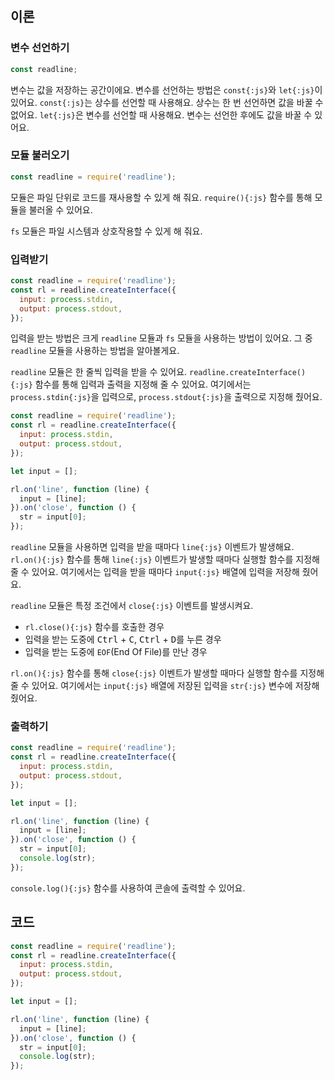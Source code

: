 ## 이론

### 변수 선언하기

```js {1}
const readline;
```

변수는 값을 저장하는 공간이에요.
변수를 선언하는 방법은 `const{:js}`와 `let{:js}`이 있어요.
`const{:js}`는 상수를 선언할 때 사용해요.
상수는 한 번 선언하면 값을 바꿀 수 없어요.
`let{:js}`은 변수를 선언할 때 사용해요.
변수는 선언한 후에도 값을 바꿀 수 있어요.

### 모듈 불러오기

```js {1}
const readline = require('readline');
```

모듈은 파일 단위로 코드를 재사용할 수 있게 해 줘요.
`require(){:js}` 함수를 통해 모듈을 불러올 수 있어요.

`fs` 모듈은 파일 시스템과 상호작용할 수 있게 해 줘요.

### 입력받기

```js {2-5}
const readline = require('readline');
const rl = readline.createInterface({
  input: process.stdin,
  output: process.stdout,
});
```

입력을 받는 방법은 크게 `readline` 모듈과 `fs` 모듈을 사용하는 방법이 있어요.
그 중 `readline` 모듈을 사용하는 방법을 알아볼게요.

`readline` 모듈은 한 줄씩 입력을 받을 수 있어요.
`readline.createInterface(){:js}` 함수를 통해 입력과 출력을 지정해 줄 수 있어요.
여기에서는 `process.stdin{:js}`을 입력으로, `process.stdout{:js}`을 출력으로 지정해 줬어요.

```js {9-13}
const readline = require('readline');
const rl = readline.createInterface({
  input: process.stdin,
  output: process.stdout,
});

let input = [];

rl.on('line', function (line) {
  input = [line];
}).on('close', function () {
  str = input[0];
});
```

`readline` 모듈을 사용하면 입력을 받을 때마다 `line{:js}` 이벤트가 발생해요.
`rl.on(){:js}` 함수를 통해 `line{:js}` 이벤트가 발생할 때마다 실행할 함수를 지정해 줄 수 있어요.
여기에서는 입력을 받을 때마다 `input{:js}` 배열에 입력을 저장해 줬어요.

`readline` 모듈은 특정 조건에서 `close{:js}` 이벤트를 발생시켜요.

- `rl.close(){:js}` 함수를 호출한 경우
- 입력을 받는 도중에 <kbd>Ctrl</kbd> + <kbd>C</kbd>, <kbd>Ctrl</kbd> + <kbd>D</kbd>를 누른 경우
- 입력을 받는 도중에 `EOF`(End Of File)를 만난 경우

`rl.on(){:js}` 함수를 통해 `close{:js}` 이벤트가 발생할 때마다 실행할 함수를 지정해 줄 수 있어요.
여기에서는 `input{:js}` 배열에 저장된 입력을 `str{:js}` 변수에 저장해 줬어요.

### 출력하기

```js {13}
const readline = require('readline');
const rl = readline.createInterface({
  input: process.stdin,
  output: process.stdout,
});

let input = [];

rl.on('line', function (line) {
  input = [line];
}).on('close', function () {
  str = input[0];
  console.log(str);
});
```

`console.log(){:js}` 함수를 사용하여 콘솔에 출력할 수 있어요.

## 코드

```js
const readline = require('readline');
const rl = readline.createInterface({
  input: process.stdin,
  output: process.stdout,
});

let input = [];

rl.on('line', function (line) {
  input = [line];
}).on('close', function () {
  str = input[0];
  console.log(str);
});
```
